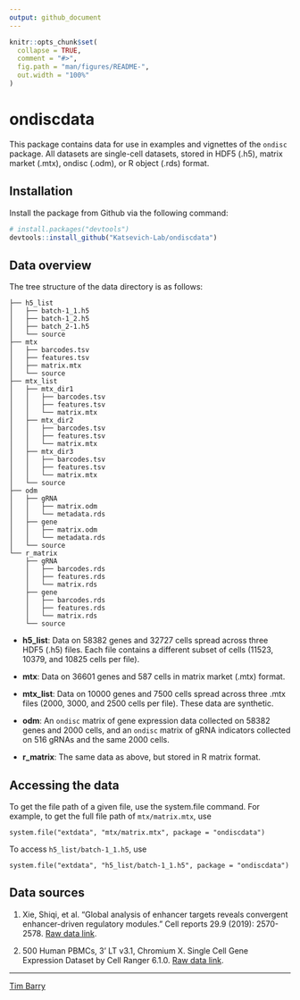 ```yaml
---
output: github_document
---
```


<!-- README.md is generated from README.Rmd. Please edit that file -->

```r
knitr::opts_chunk$set(
  collapse = TRUE,
  comment = "#>",
  fig.path = "man/figures/README-",
  out.width = "100%"
)
```

# ondiscdata

This package contains data for use in examples and vignettes of the `ondisc` package. All datasets are single-cell datasets, stored in HDF5 (.h5), matrix market (.mtx), ondisc (.odm), or R object (.rds) format.

## Installation

Install the package from Github via the following command:

``` r
# install.packages("devtools")
devtools::install_github("Katsevich-Lab/ondiscdata")
```

## Data overview

The tree structure of the data directory is as follows:

```
├── h5_list
│   ├── batch-1_1.h5
│   ├── batch-1_2.h5
│   ├── batch_2-1.h5
│   └── source
├── mtx
│   ├── barcodes.tsv
│   ├── features.tsv
│   ├── matrix.mtx
│   └── source
├── mtx_list
│   ├── mtx_dir1
│   │   ├── barcodes.tsv
│   │   ├── features.tsv
│   │   └── matrix.mtx
│   ├── mtx_dir2
│   │   ├── barcodes.tsv
│   │   ├── features.tsv
│   │   └── matrix.mtx
│   ├── mtx_dir3
│   │   ├── barcodes.tsv
│   │   ├── features.tsv
│   │   └── matrix.mtx
│   └── source
├── odm
│   ├── gRNA
│   │   ├── matrix.odm
│   │   └── metadata.rds
│   ├── gene
│   │   ├── matrix.odm
│   │   └── metadata.rds
│   └── source
└── r_matrix
    ├── gRNA
    │   ├── barcodes.rds
    │   ├── features.rds
    │   └── matrix.rds
    ├── gene
    │   ├── barcodes.rds
    │   ├── features.rds
    │   └── matrix.rds
    └── source
```

- **h5_list**: Data on 58382 genes and 32727 cells spread across three HDF5 (.h5) files. Each file contains a different subset of cells (11523, 10379, and 10825 cells per file).

- **mtx**: Data on 36601 genes and 587 cells in matrix market (.mtx) format.

- **mtx_list**: Data on 10000 genes and 7500 cells spread across three .mtx files (2000, 3000, and 2500 cells per file). These data are synthetic.

- **odm**: An `ondisc` matrix of gene expression data collected on 58382 genes and 2000 cells, and an `ondisc` matrix of gRNA indicators collected on 516 gRNAs and the same 2000 cells.

- **r_matrix**: The same data as above, but stored in R matrix format.

## Accessing the data

To get the file path of a given file, use the system.file command. For example, to get the full file path of `mtx/matrix.mtx`, use

```
system.file("extdata", "mtx/matrix.mtx", package = "ondiscdata")
```

To access `h5_list/batch-1_1.h5`, use

```
system.file("extdata", "h5_list/batch-1_1.h5", package = "ondiscdata")
```

## Data sources

1. Xie, Shiqi, et al. "Global analysis of enhancer targets reveals convergent enhancer-driven regulatory modules." Cell reports 29.9 (2019): 2570-2578. [Raw data link](https://www.ncbi.nlm.nih.gov/geo/download/?acc=GSE129837).

2. 500 Human PBMCs, 3' LT v3.1, Chromium X. Single Cell Gene Expression Dataset by Cell Ranger 6.1.0. [Raw data link](https://www.10xgenomics.com/resources/datasets/500-human-pbm-cs-3-lt-v-3-1-chromium-x-3-1-standard-6-1-0).

-----
[Tim Barry](https://github.com/timothy-barry)
